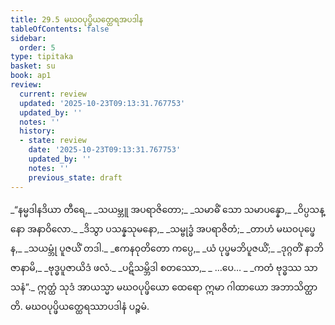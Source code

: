 ```yaml
---
title: 29.5 မဃဝပုပ္ဖိယတ္ထေရအပဒါန
tableOfContents: false
sidebar:
  order: 5
type: tipitaka
basket: su
book: ap1
review:
  current: review
  updated: '2025-10-23T09:13:31.767753'
  updated_by: ''
  notes: ''
  history:
  - state: review
    date: '2025-10-23T09:13:31.767753'
    updated_by: ''
    notes: ''
    previous_state: draft
---
```



<ReviewStatus review={frontmatter.review} showDetails={true} />

<HypothesisAnnotation frontmatter={frontmatter} />

<DynamicBreadcrumb />

<Division number="20" book="ap1" e="ch" v="20" p="272">

<Paragraph number="3314" type="verses" book="ap1">
_“နမ္မဒါနဒိယာ တီရေ,_  
_သယမ္ဘူ အပရာဇိတော;_  
_သမာဓိံ သော သမာပန္နော,_  
_ဝိပ္ပသန္နော အနာဝိလော._  

</Paragraph>

</Division>
<Division number="21" book="ap1" e="ch" v="20" p="272">

<Paragraph number="3315" type="verses" book="ap1">
_ဒိသွာ ပသန္နသုမနော,_  
_သမ္ဗုဒ္ဓံ အပရာဇိတံ;_  
_တာဟံ မဃဝပုပ္ဖေန,_  
_သယမ္ဘုံ ပူဇယိံ တဒါ._  

</Paragraph>

</Division>
<Division number="22" book="ap1" e="ch" v="20" p="272">

<Paragraph number="3316" type="verses" book="ap1">
_ဧကနဝုတိတော ကပ္ပေ,_  
_ယံ ပုပ္ဖမဘိပူဇယိံ;_  
_ဒုဂ္ဂတိံ နာဘိဇာနာမိ,_  
_ဗုဒ္ဓပူဇာယိဒံ ဖလံ._  

</Paragraph>

</Division>
<Division number="23" book="ap1" e="ch" v="20" p="272">

<Paragraph number="3317" type="verses" book="ap1">
_ပဋိသမ္ဘိဒါ စတဿော,_  
_ …ပေ… _  
_ကတံ ဗုဒ္ဓဿ သာသနံ”._  

</Paragraph>

<Paragraph number="3318" book="ap1">
ဣတ္ထံ သုဒံ အာယသ္မာ မဃဝပုပ္ဖိယော ထေရော ဣမာ ဂါထာယော အဘာသိတ္ထာတိ.

</Paragraph>
</Division>

<Paragraph number="3319" type="center" book="ap1">
မဃဝပုပ္ဖိယတ္ထေရဿာပဒါနံ ပဉ္စမံ.
</Paragraph>